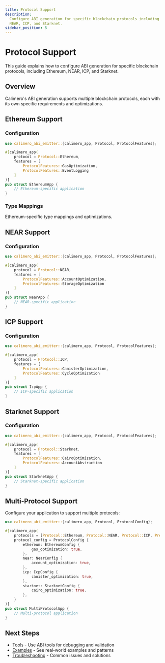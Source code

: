 ```yaml
---
title: Protocol Support
description:
  Configure ABI generation for specific blockchain protocols including Ethereum,
  NEAR, ICP, and Starknet.
sidebar_position: 5
---
```


# Protocol Support

This guide explains how to configure ABI generation for specific blockchain
protocols, including Ethereum, NEAR, ICP, and Starknet.

## Overview

Calimero's ABI generation supports multiple blockchain protocols, each with its
own specific requirements and optimizations.

## Ethereum Support

### Configuration

```rust
use calimero_abi_emitter::{calimero_app, Protocol, ProtocolFeatures};

#[calimero_app(
    protocol = Protocol::Ethereum,
    features = [
        ProtocolFeatures::GasOptimization,
        ProtocolFeatures::EventLogging
    ]
)]
pub struct EthereumApp {
    // Ethereum-specific application
}
```

### Type Mappings

Ethereum-specific type mappings and optimizations.

## NEAR Support

### Configuration

```rust
use calimero_abi_emitter::{calimero_app, Protocol, ProtocolFeatures};

#[calimero_app(
    protocol = Protocol::NEAR,
    features = [
        ProtocolFeatures::AccountOptimization,
        ProtocolFeatures::StorageOptimization
    ]
)]
pub struct NearApp {
    // NEAR-specific application
}
```

## ICP Support

### Configuration

```rust
use calimero_abi_emitter::{calimero_app, Protocol, ProtocolFeatures};

#[calimero_app(
    protocol = Protocol::ICP,
    features = [
        ProtocolFeatures::CanisterOptimization,
        ProtocolFeatures::CycleOptimization
    ]
)]
pub struct IcpApp {
    // ICP-specific application
}
```

## Starknet Support

### Configuration

```rust
use calimero_abi_emitter::{calimero_app, Protocol, ProtocolFeatures};

#[calimero_app(
    protocol = Protocol::Starknet,
    features = [
        ProtocolFeatures::CairoOptimization,
        ProtocolFeatures::AccountAbstraction
    ]
)]
pub struct StarknetApp {
    // Starknet-specific application
}
```

## Multi-Protocol Support

Configure your application to support multiple protocols:

```rust
use calimero_abi_emitter::{calimero_app, Protocol, ProtocolConfig};

#[calimero_app(
    protocols = [Protocol::Ethereum, Protocol::NEAR, Protocol::ICP, Protocol::Starknet],
    protocol_config = ProtocolConfig {
        ethereum: EthereumConfig {
            gas_optimization: true,
        },
        near: NearConfig {
            account_optimization: true,
        },
        icp: IcpConfig {
            canister_optimization: true,
        },
        starknet: StarknetConfig {
            cairo_optimization: true,
        },
    }
)]
pub struct MultiProtocolApp {
    // Multi-protocol application
}
```

## Next Steps

- [Tools](./tools) - Use ABI tools for debugging and validation
- [Examples](./examples) - See real-world examples and patterns
- [Troubleshooting](./troubleshooting) - Common issues and solutions
